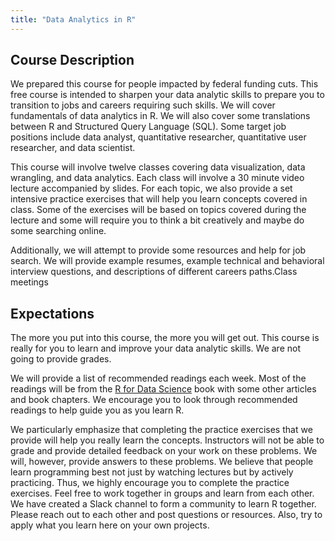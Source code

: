 ```yaml
---
title: "Data Analytics in R"
---
```


## Course Description

We prepared this course for people impacted by federal funding cuts. This free course is intended to sharpen your data analytic skills to prepare you to transition to jobs and careers requiring such skills. We will cover fundamentals of data analytics in R. We will also cover some translations between R and Structured Query Language (SQL). Some target job positions include data analyst, quantitative researcher, quantitative user researcher, and data scientist.

This course will involve twelve classes covering data visualization, data wrangling, and data analytics. Each class will involve a 30 minute video lecture accompanied by slides. For each topic, we also provide a set intensive practice exercises that will help you learn concepts covered in class. Some of the exercises will be based on topics covered during the lecture and some will require you to think a bit creatively and maybe do some searching online.

Additionally, we will attempt to provide some resources and help for job search. We will provide example resumes, example technical and behavioral interview questions, and descriptions of different careers paths.Class meetings

## Expectations

The more you put into this course, the more you will get out. This course is really for you to learn and improve your data analytic skills. We are not going to provide grades.

We will provide a list of recommended readings each week. Most of the readings will be from the [R for Data Science](https://r4ds.hadley.nz/) book with some other articles and book chapters. We encourage you to look through recommended readings to help guide you as you learn R.

We particularly emphasize that completing the practice exercises that we provide will help you really learn the concepts. Instructors will not be able to grade and provide detailed feedback on your work on these problems. We will, however, provide answers to these problems. We believe that people learn programming best not just by watching lectures but by actively practicing. Thus, we highly encourage you to complete the practice exercises. Feel free to work together in groups and learn from each other. We have created a Slack channel to form a community to learn R together. Please reach out to each other and post questions or resources. Also, try to apply what you learn here on your own projects.
